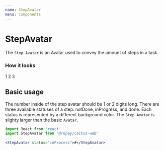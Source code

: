 ```yaml
---
name: StepAvatar
menu: Components
---
```



# StepAvatar

The `Step Avatar` is an Avatar used to convey the amount of steps in a task.

### How it looks

<StepAvatar status="done" margin={3}>1</StepAvatar>
<StepAvatar status="inProcess" margin={3}>2</StepAvatar>
<StepAvatar status="notDone" margin={3}>3</StepAvatar>

## Basic usage

The number inside of the step avatar should be 1 or 2 digits long. There are three available statuses of a step: notDone, inProgress, and done. Each status is represented by a different background color. The `Step Avatar` is slighty larger than the basic `Avatar`.

```jsx
import React from 'react'
import StepAvatar from '@repay/cactus-web'
...
<StepAvatar status="inProcess">#</StepAvatar>
```

<PropsTable of={StepAvatar} />
